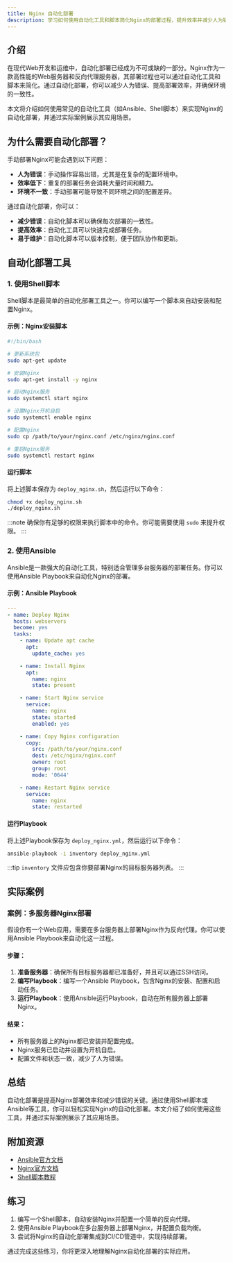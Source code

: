 ```yaml
---
title: Nginx 自动化部署
description: 学习如何使用自动化工具和脚本简化Nginx的部署过程，提升效率并减少人为错误。
---
```


## 介绍

在现代Web开发和运维中，自动化部署已经成为不可或缺的一部分。Nginx作为一款高性能的Web服务器和反向代理服务器，其部署过程也可以通过自动化工具和脚本来简化。通过自动化部署，你可以减少人为错误、提高部署效率，并确保环境的一致性。

本文将介绍如何使用常见的自动化工具（如Ansible、Shell脚本）来实现Nginx的自动化部署，并通过实际案例展示其应用场景。

## 为什么需要自动化部署？

手动部署Nginx可能会遇到以下问题：
- **人为错误**：手动操作容易出错，尤其是在复杂的配置环境中。
- **效率低下**：重复的部署任务会消耗大量时间和精力。
- **环境不一致**：手动部署可能导致不同环境之间的配置差异。

通过自动化部署，你可以：
- **减少错误**：自动化脚本可以确保每次部署的一致性。
- **提高效率**：自动化工具可以快速完成部署任务。
- **易于维护**：自动化脚本可以版本控制，便于团队协作和更新。

## 自动化部署工具

### 1. 使用Shell脚本

Shell脚本是最简单的自动化部署工具之一。你可以编写一个脚本来自动安装和配置Nginx。

#### 示例：Nginx安装脚本

```bash
#!/bin/bash

# 更新系统包
sudo apt-get update

# 安装Nginx
sudo apt-get install -y nginx

# 启动Nginx服务
sudo systemctl start nginx

# 设置Nginx开机自启
sudo systemctl enable nginx

# 配置Nginx
sudo cp /path/to/your/nginx.conf /etc/nginx/nginx.conf

# 重启Nginx服务
sudo systemctl restart nginx
```

#### 运行脚本

将上述脚本保存为 `deploy_nginx.sh`，然后运行以下命令：

```bash
chmod +x deploy_nginx.sh
./deploy_nginx.sh
```

:::note
确保你有足够的权限来执行脚本中的命令。你可能需要使用 `sudo` 来提升权限。
:::

### 2. 使用Ansible

Ansible是一款强大的自动化工具，特别适合管理多台服务器的部署任务。你可以使用Ansible Playbook来自动化Nginx的部署。

#### 示例：Ansible Playbook

```yaml
---
- name: Deploy Nginx
  hosts: webservers
  become: yes
  tasks:
    - name: Update apt cache
      apt:
        update_cache: yes

    - name: Install Nginx
      apt:
        name: nginx
        state: present

    - name: Start Nginx service
      service:
        name: nginx
        state: started
        enabled: yes

    - name: Copy Nginx configuration
      copy:
        src: /path/to/your/nginx.conf
        dest: /etc/nginx/nginx.conf
        owner: root
        group: root
        mode: '0644'

    - name: Restart Nginx service
      service:
        name: nginx
        state: restarted
```

#### 运行Playbook

将上述Playbook保存为 `deploy_nginx.yml`，然后运行以下命令：

```bash
ansible-playbook -i inventory deploy_nginx.yml
```

:::tip
`inventory` 文件应包含你要部署Nginx的目标服务器列表。
:::

## 实际案例

### 案例：多服务器Nginx部署

假设你有一个Web应用，需要在多台服务器上部署Nginx作为反向代理。你可以使用Ansible Playbook来自动化这一过程。

#### 步骤：
1. **准备服务器**：确保所有目标服务器都已准备好，并且可以通过SSH访问。
2. **编写Playbook**：编写一个Ansible Playbook，包含Nginx的安装、配置和启动任务。
3. **运行Playbook**：使用Ansible运行Playbook，自动在所有服务器上部署Nginx。

#### 结果：
- 所有服务器上的Nginx都已安装并配置完成。
- Nginx服务已启动并设置为开机自启。
- 配置文件和状态一致，减少了人为错误。

## 总结

自动化部署是提高Nginx部署效率和减少错误的关键。通过使用Shell脚本或Ansible等工具，你可以轻松实现Nginx的自动化部署。本文介绍了如何使用这些工具，并通过实际案例展示了其应用场景。

## 附加资源

- [Ansible官方文档](https://docs.ansible.com/ansible/latest/index.html)
- [Nginx官方文档](https://nginx.org/en/docs/)
- [Shell脚本教程](https://www.shellscript.sh/)

## 练习

1. 编写一个Shell脚本，自动安装Nginx并配置一个简单的反向代理。
2. 使用Ansible Playbook在多台服务器上部署Nginx，并配置负载均衡。
3. 尝试将Nginx的自动化部署集成到CI/CD管道中，实现持续部署。

通过完成这些练习，你将更深入地理解Nginx自动化部署的实际应用。